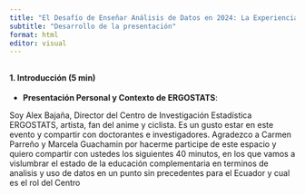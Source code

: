 ```yaml
---
title: "El Desafío de Enseñar Análisis de Datos en 2024: La Experiencia del Proyecto Nido del Búho de ERGOSTATS"
subtitle: "Desarrollo de la presentación"
format: html
editor: visual
---
```


## 

#### 1. **Introducción** (5 min)

-   **Presentación Personal y Contexto de ERGOSTATS**:

Soy Alex Bajaña, Director del Centro de Investigación Estadística ERGOSTATS, artista, fan del anime y ciclista. Es un gusto estar en este evento y compartir con doctorantes e investigadores. Agradezco a Carmen Parreño y Marcela Guachamin por hacerme participe de este espacio y quiero compartir con ustedes los siguientes 40 minutos, en los que vamos a vislumbrar el estado de la educación complementaria en terminos de analisis y uso de datos en un punto sin precedentes para el Ecuador y cual es el rol del Centro
